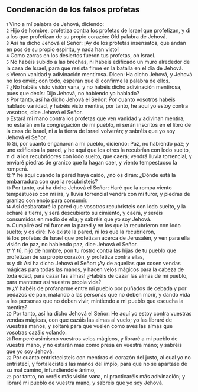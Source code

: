 == Condenación de los falsos profetas ==

{{anchor|1}} <small>1</small> Vino a mí palabra de Jehová, diciendo:<br>
{{anchor|2}} <small>2</small> Hijo de hombre, profetiza contra los profetas de Israel que profetizan, y di a los que profetizan de su propio corazón: Oíd palabra de Jehová.<br>
{{anchor|3}} <small>3</small> Así ha dicho Jehová el Señor: ¡Ay de los profetas insensatos, que andan en pos de su propio espíritu, y nada han visto!<br>
{{anchor|4}} <small>4</small> Como zorras en los desiertos fueron tus profetas, oh Israel.<br>
{{anchor|5}} <small>5</small> No habéis subido a las brechas, ni habéis edificado un muro alrededor de la casa de Israel, para que resista firme en la batalla en el día de Jehová.<br>
{{anchor|6}} <small>6</small> Vieron vanidad y adivinación mentirosa. Dicen: Ha dicho Jehová, y Jehová no los envió; con todo, esperan que él confirme la palabra de ellos.<br>
{{anchor|7}} <small>7</small> ¿No habéis visto visión vana, y no habéis dicho adivinación mentirosa, pues que decís: Dijo Jehová, no habiendo yo hablado?<br>
{{anchor|8}} <small>8</small> Por tanto, así ha dicho Jehová el Señor: Por cuanto vosotros habéis hablado vanidad, y habéis visto mentira, por tanto, he aquí yo estoy contra vosotros, dice Jehová el Señor.<br>
{{anchor|9}} <small>9</small> Estará mi mano contra los profetas que ven vanidad y adivinan mentira; no estarán en la congregación de mi pueblo, ni serán inscritos en el libro de la casa de Israel, ni a la tierra de Israel volverán; y sabréis que yo soy Jehová el Señor.<br>
{{anchor|10}} <small>10</small> Sí, por cuanto engañaron a mi pueblo, diciendo: Paz, no habiendo paz; y uno edificaba la pared, y he aquí que los otros la recubrían con lodo suelto,<br>
{{anchor|11}} <small>11</small> di a los recubridores con lodo suelto, que caerá; vendrá lluvia torrencial, y enviaré piedras de granizo que la hagan caer, y viento tempestuoso la romperá.<br>
{{anchor|12}} <small>12</small> Y he aquí cuando la pared haya caído, ¿no os dirán: ¿Dónde está la embarradura con que la recubristeis?<br>
{{anchor|13}} <small>13</small> Por tanto, así ha dicho Jehová el Señor: Haré que la rompa viento tempestuoso con mi ira, y lluvia torrencial vendrá con mi furor, y piedras de granizo con enojo para consumir.<br>
{{anchor|14}} <small>14</small> Así desbarataré la pared que vosotros recubristeis con lodo suelto, y la echaré a tierra, y será descubierto su cimiento, y caerá, y seréis consumidos en medio de ella; y sabréis que yo soy Jehová.<br>
{{anchor|15}} <small>15</small> Cumpliré así mi furor en la pared y en los que la recubrieron con lodo suelto; y os diré: No existe la pared, ni los que la recubrieron,<br>
{{anchor|16}} <small>16</small> los profetas de Israel que profetizan acerca de Jerusalén, y ven para ella visión de paz, no habiendo paz, dice Jehová el Señor.<br>
{{anchor|17}} <small>17</small> Y tú, hijo de hombre, pon tu rostro contra las hijas de tu pueblo que profetizan de su propio corazón, y profetiza contra ellas,<br>
{{anchor|18}} <small>18</small> y di: Así ha dicho Jehová el Señor: ¡Ay de aquellas que cosen vendas mágicas para todas las manos, y hacen velos mágicos para la cabeza de toda edad, para cazar las almas! ¿Habéis de cazar las almas de mi pueblo, para mantener así vuestra propia vida?<br>
{{anchor|19}} <small>19</small> ¿Y habéis de profanarme entre mi pueblo por puñados de cebada y por pedazos de pan, matando a las personas que no deben morir, y dando vida a las personas que no deben vivir, mintiendo a mi pueblo que escucha la mentira?<br>
{{anchor|20}} <small>20</small> Por tanto, así ha dicho Jehová el Señor: He aquí yo estoy contra vuestras vendas mágicas, con que cazáis las almas al vuelo; yo las libraré de vuestras manos, y soltaré para que vuelen como aves las almas que vosotras cazáis volando.<br>
{{anchor|21}} <small>21</small> Romperé asimismo vuestros velos mágicos, y libraré a mi pueblo de vuestra mano, y no estarán más como presa en vuestra mano; y sabréis que yo soy Jehová.<br>
{{anchor|22}} <small>22</small> Por cuanto entristecisteis con mentiras el corazón del justo, al cual yo no entristecí, y fortalecisteis las manos del impío, para que no se apartase de su mal camino, infundiéndole ánimo,<br>
{{anchor|23}} <small>23</small> por tanto, no veréis más visión vana, ni practicaréis más adivinación; y libraré mi pueblo de vuestra mano, y sabréis que yo soy Jehová.<br>
